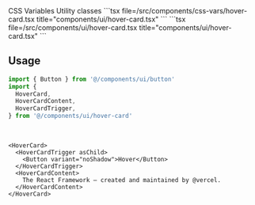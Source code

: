 <Tabs defaultValue="css-vars" className="w-full">
  <TabsList className="grid w-full grid-cols-2">
    <TabsTrigger value="css-vars">CSS Variables</TabsTrigger>
    <TabsTrigger value="util">Utility classes</TabsTrigger>
  </TabsList>
  <TabsContent value="css-vars">
    ```tsx file=<rootDir>/src/components/css-vars/hover-card.tsx title="components/ui/hover-card.tsx"
    ```
  </TabsContent>
  <TabsContent value="util">
    ```tsx file=<rootDir>/src/components/ui/hover-card.tsx title="components/ui/hover-card.tsx"
    ```
  </TabsContent>
</Tabs>

<br />

## Usage

```ts
import { Button } from '@/components/ui/button'
import {
  HoverCard,
  HoverCardContent,
  HoverCardTrigger,
} from '@/components/ui/hover-card'
```

<br />

```tsx
<HoverCard>
  <HoverCardTrigger asChild>
    <Button variant="noShadow">Hover</Button>
  </HoverCardTrigger>
  <HoverCardContent>
    The React Framework – created and maintained by @vercel.
  </HoverCardContent>
</HoverCard>
```